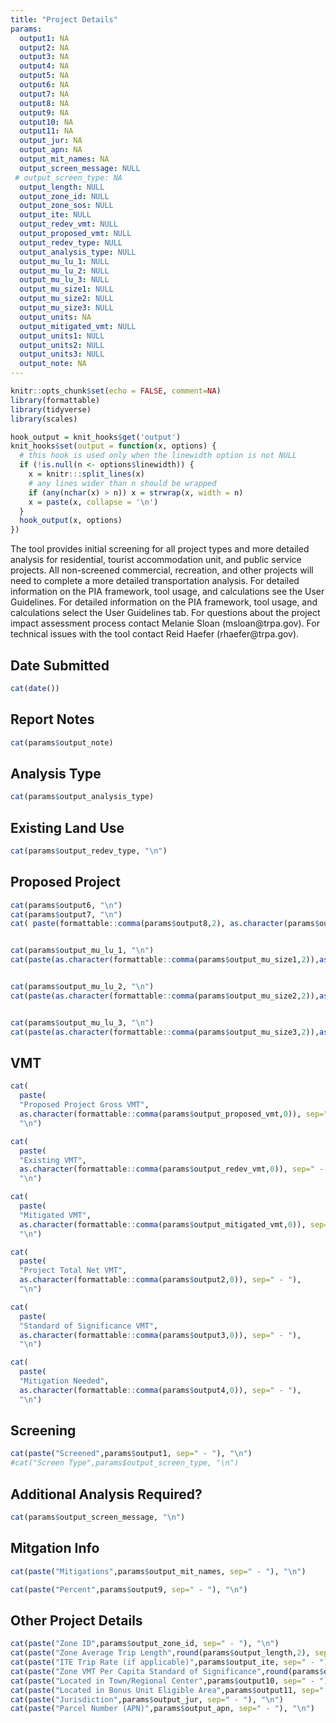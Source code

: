 ```yaml
---
title: "Project Details"
params:
  output1: NA
  output2: NA
  output3: NA
  output4: NA
  output5: NA
  output6: NA
  output7: NA
  output8: NA
  output9: NA
  output10: NA
  output11: NA
  output_jur: NA
  output_apn: NA
  output_mit_names: NA
  output_screen_message: NULL
 # output_screen_type: NA
  output_length: NULL
  output_zone_id: NULL
  output_zone_sos: NULL 
  output_ite: NULL
  output_redev_vmt: NULL
  output_proposed_vmt: NULL
  output_redev_type: NULL
  output_analysis_type: NULL
  output_mu_lu_1: NULL
  output_mu_lu_2: NULL
  output_mu_lu_3: NULL
  output_mu_size1: NULL
  output_mu_size2: NULL
  output_mu_size3: NULL
  output_units: NA
  output_mitigated_vmt: NULL
  output_units1: NULL
  output_units2: NULL
  output_units3: NULL
  output_note: NA
---
```


```r
knitr::opts_chunk$set(echo = FALSE, comment=NA)
library(formattable)
library(tidyverse)
library(scales)
```

```r

hook_output = knit_hooks$get('output')
knit_hooks$set(output = function(x, options) {
  # this hook is used only when the linewidth option is not NULL
  if (!is.null(n <- options$linewidth)) {
    x = knitr:::split_lines(x)
    # any lines wider than n should be wrapped
    if (any(nchar(x) > n)) x = strwrap(x, width = n)
    x = paste(x, collapse = '\n')
  }
  hook_output(x, options)
})
```

The tool provides initial screening for all project types and more detailed analysis for residential, tourist accommodation unit, and public service projects.  All non-screened commercial, recreation, and other projects will need to complete a more detailed transportation analysis. For detailed information on the PIA  framework, tool usage, and calculations see the User Guidelines. For detailed information on the PIA  framework, tool usage, and calculations select the User Guidelines tab. For questions about the project impact assessment process contact Melanie Sloan (msloan@trpa.gov). For technical issues with the tool contact Reid Haefer (rhaefer@trpa.gov). 

## Date Submitted

```r
cat(date())
```

## Report Notes

```r
cat(params$output_note)
```

## Analysis Type

```r
cat(params$output_analysis_type)
```

## Existing Land Use

```r
cat(params$output_redev_type, "\n")
```

## Proposed Project

```r
cat(params$output6, "\n")
cat(params$output7, "\n")
cat( paste(formattable::comma(params$output8,2), as.character(params$output_units)) , "\n")


cat(params$output_mu_lu_1, "\n")
cat(paste(as.character(formattable::comma(params$output_mu_size1,2)),as.character(params$output_units1)),"\n")


cat(params$output_mu_lu_2, "\n")
cat(paste(as.character(formattable::comma(params$output_mu_size2,2)),as.character(params$output_units2)),"\n")


cat(params$output_mu_lu_3, "\n")
cat(paste(as.character(formattable::comma(params$output_mu_size3,2)),as.character(params$output_units3)),"\n")


```

## VMT 

```r
cat(
  paste(
  "Proposed Project Gross VMT", 
  as.character(formattable::comma(params$output_proposed_vmt,0)), sep=" - "), 
  "\n")

cat(
  paste(
  "Existing VMT", 
  as.character(formattable::comma(params$output_redev_vmt,0)), sep=" - "), 
  "\n")

cat(
  paste(
  "Mitigated VMT",
  as.character(formattable::comma(params$output_mitigated_vmt,0)), sep=" - "),
  "\n")

cat(
  paste(
  "Project Total Net VMT", 
  as.character(formattable::comma(params$output2,0)), sep=" - "), 
  "\n")

cat(
  paste(
  "Standard of Significance VMT", 
  as.character(formattable::comma(params$output3,0)), sep=" - "), 
  "\n")

cat(
  paste(
  "Mitigation Needed", 
  as.character(formattable::comma(params$output4,0)), sep=" - "), 
  "\n")
```

## Screening

```r
cat(paste("Screened",params$output1, sep=" - "), "\n")
#cat("Screen Type",params$output_screen_type, "\n")
```

## Additional Analysis Required?

```r
cat(params$output_screen_message, "\n")
```

## Mitgation Info

```r

cat(paste("Mitigations",params$output_mit_names, sep=" - "), "\n")

cat(paste("Percent",params$output9, sep=" - "), "\n")
```

## Other Project Details

```r
cat(paste("Zone ID",params$output_zone_id, sep=" - "), "\n")
cat(paste("Zone Average Trip Length",round(params$output_length,2), sep=" - "), "\n")
cat(paste("ITE Trip Rate (if applicable)",params$output_ite, sep=" - "), "\n")
cat(paste("Zone VMT Per Capita Standard of Significance",round(params$output_zone_sos,2), sep=" - "), "\n")
cat(paste("Located in Town/Regional Center",params$output10, sep=" - "), "\n")
cat(paste("Located in Bonus Unit Eligible Area",params$output11, sep=" - "), "\n")
cat(paste("Jurisdiction",params$output_jur, sep=" - "), "\n")
cat(paste("Parcel Number (APN)",params$output_apn, sep=" - "), "\n")
```





